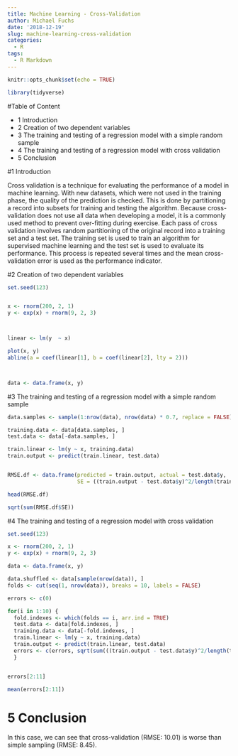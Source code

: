 ```yaml
---
title: Machine Learning - Cross-Validation
author: Michael Fuchs
date: '2018-12-19'
slug: machine-learning-cross-validation
categories:
  - R
tags:
  - R Markdown
---
```


```r
knitr::opts_chunk$set(echo = TRUE)
```

```r
library(tidyverse)
```

#Table of Content

+ 1 Introduction
+ 2 Creation of two dependent variables
+ 3 The training and testing of a regression model with a simple random sample 
+ 4 The training and testing of a regression model with cross validation
+ 5 Conclusion

#1 Introduction

Cross validation is a technique for evaluating the performance of a model in machine learning. With new datasets, which were not used in the training phase, the quality of the prediction is checked. This is done by partitioning a record into subsets for training and testing the algorithm. Because cross-validation does not use all data when developing a model, it is a commonly used method to prevent over-fitting during exercise. Each pass of cross validation involves random partitioning of the original record into a training set and a test set. The training set is used to train an algorithm for supervised machine learning and the test set is used to evaluate its performance. This process is repeated several times and the mean cross-validation error is used as the performance indicator.


#2 Creation of two dependent variables
```r
set.seed(123)


x <- rnorm(200, 2, 1)
y <- exp(x) + rnorm(9, 2, 3)



linear <- lm(y  ~ x)

plot(x, y)
abline(a = coef(linear[1], b = coef(linear[2], lty = 2)))



data <- data.frame(x, y)
```


#3 The training and testing of a regression model with a simple random sample 

```r
data.samples <- sample(1:nrow(data), nrow(data) * 0.7, replace = FALSE)

training.data <- data[data.samples, ]
test.data <- data[-data.samples, ]

train.linear <- lm(y ~ x, training.data)
train.output <- predict(train.linear, test.data)


RMSE.df <- data.frame(predicted = train.output, actual = test.data$y, 
                      SE = ((train.output - test.data$y)^2/length(train.output)))

head(RMSE.df)
```
```r
sqrt(sum(RMSE.df$SE))
```


#4 The training and testing of a regression model with cross validation
```r
set.seed(123)

x <- rnorm(200, 2, 1)
y <- exp(x) + rnorm(9, 2, 3)

data <- data.frame(x, y)

data.shuffled <- data[sample(nrow(data)), ]
folds <- cut(seq(1, nrow(data)), breaks = 10, labels = FALSE)

errors <- c(0)

for(i in 1:10) {
  fold.indexes <- which(folds == i, arr.ind = TRUE)
  test.data <- data[fold.indexes, ]
  training.data <- data[-fold.indexes, ]
  train.linear <- lm(y ~ x, training.data)
  train.output <- predict(train.linear, test.data)
  errors <- c(errors, sqrt(sum(((train.output - test.data$y)^2/length(train.output)))))
  }


errors[2:11]
```

```r
mean(errors[2:11])
```


# 5 Conclusion

In this case, we can see that cross-validation (RMSE: 10.01) is worse than simple sampling (RMSE: 8.45).


